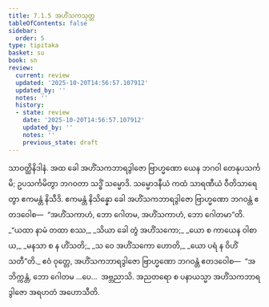 ```yaml
---
title: 7.1.5 အဟိံသကသုတ္တ
tableOfContents: false
sidebar:
  order: 5
type: tipitaka
basket: su
book: sn
review:
  current: review
  updated: '2025-10-20T14:56:57.107912'
  updated_by: ''
  notes: ''
  history:
  - state: review
    date: '2025-10-20T14:56:57.107912'
    updated_by: ''
    notes: ''
    previous_state: draft
---
```



<DynamicBreadcrumb />


<ReviewStatus review={frontmatter.review} showDetails={true} />

<HypothesisAnnotation frontmatter={frontmatter} />

<Division number="191" book="sn" e="ch" v="18" p="307">

<Paragraph number="1159" book="sn">
သာဝတ္ထိနိဒါနံ. အထ ခေါ အဟိံသကဘာရဒွါဇော ဗြာဟ္မဏော ယေန ဘဂဝါ တေနုပသင်္ကမိ; ဥပသင်္ကမိတွာ ဘဂဝတာ သဒ္ဓိံ သမ္မောဒိ. သမ္မောဒနီယံ ကထံ သာရဏီယံ ဝီတိသာရေတွာ ဧကမန္တံ နိသီဒိ. ဧကမန္တံ နိသိန္နော ခေါ အဟိံသကဘာရဒွါဇော ဗြာဟ္မဏော ဘဂဝန္တံ ဧတဒဝေါစ—  “အဟိံသကာဟံ, ဘော ဂေါတမ, အဟိံသကာဟံ, ဘော ဂေါတမာ”တိ.
</Paragraph>

<Paragraph number="1160" type="verses" book="sn">
_“ယထာ နာမံ တထာ စဿ,_  
_သိယာ ခေါ တွံ အဟိံသကော;_  
_ယော စ ကာယေန ဝါစာယ,_  
_မနသာ စ န ဟိံသတိ;_  
_သ ဝေ အဟိံသကော ဟောတိ,_  
_ယော ပရံ န ဝိဟိံသတီ”တိ._  

</Paragraph>

<Paragraph number="1161" book="sn">
ဧဝံ ဝုတ္တေ, အဟိံသကဘာရဒွါဇော ဗြာဟ္မဏော ဘဂဝန္တံ ဧတဒဝေါစ—  “အဘိက္ကန္တံ, ဘော ဂေါတမ …ပေ…  အဗ္ဘညာသိ. အညတရော စ ပနာယသ္မာ အဟိံသကဘာရဒွါဇော အရဟတံ အဟောသီတိ.
</Paragraph>
</Division>